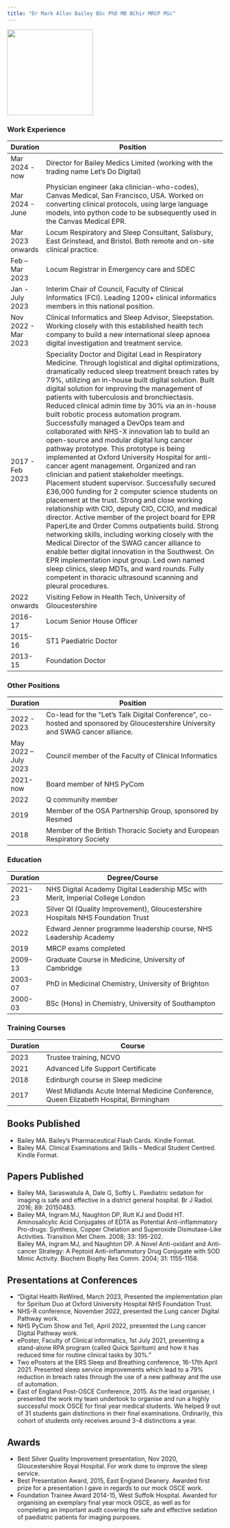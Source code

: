 ```yaml
---
title: "Dr Mark Allan Bailey BSc PhD MB BChir MRCP MSc"
---
```


![](/media/mark-bailey.jpg){height=200px fig-align="center" fig-alt="Profile picture of Mark Bailey"}

### Work Experience

| Duration           | Position                                                                                                                         |
|--------------------|----------------------------------------------------------------------------------------------------------------------------------|
| Mar 2024 - now    | Director for Bailey Medics Limited (working with the trading name Let's Do Digital)                                             |
| Mar 2024 - June   | Physician engineer (aka clinician-who-codes), Canvas Medical, San Francisco, USA. Worked on converting clinical protocols, using large language models, into python code to be subsequently used in the Canvas Medical EPR.                                               |
| Mar 2023 onwards  | Locum Respiratory and Sleep Consultant, Salisbury, East Grinstead, and Bristol. Both remote and on-site clinical practice.     |
| Feb – Mar 2023    | Locum Registrar in Emergency care and SDEC                                                                                       |
| Jan - July 2023   | Interim Chair of Council, Faculty of Clinical Informatics (FCI). Leading 1200+ clinical informatics members in this national position. |
| Nov 2022 - Mar 2023 | Clinical Informatics and Sleep Advisor, Sleepstation. Working closely with this established health tech company to build a new international sleep apnoea digital investigation and treatment service. |
| 2017 - Feb 2023   | Speciality Doctor and Digital Lead in Respiratory Medicine. Through logistical and digital optimizations, dramatically reduced sleep treatment breach rates by 79%, utilizing an in-house built digital solution. Built digital solution for improving the management of patients with tuberculosis and bronchiectasis. Reduced clinical admin time by 30% via an in-house built robotic process automation program. Successfully managed a DevOps team and collaborated with NHS-X innovation lab to build an open-source and modular digital lung cancer pathway prototype. This prototype is being implemented at Oxford University Hospital for anti-cancer agent management. Organized and ran clinician and patient stakeholder meetings. Placement student supervisor. Successfully secured £36,000 funding for 2 computer science students on placement at the trust. Strong and close working relationship with CIO, deputy CIO, CCIO, and medical director. Active member of the project board for EPR PaperLite and Order Comms outpatients build. Strong networking skills, including working closely with the Medical Director of the SWAG cancer alliance to enable better digital innovation in the Southwest. On EPR implementation input group. Led own named sleep clinics, sleep MDTs, and ward rounds. Fully competent in thoracic ultrasound scanning and pleural procedures. |
| 2022 onwards      | Visiting Fellow in Health Tech, University of Gloucestershire                                                                     |
| 2016-17           | Locum Senior House Officer                                                                                                       |
| 2015-16           | ST1 Paediatric Doctor                                                                                                            |
| 2013-15           | Foundation Doctor                                                                                                                 |

### Other Positions

| Duration           | Position                                                                                                                         |
|--------------------|----------------------------------------------------------------------------------------------------------------------------------|
| 2022 - 2023       | Co-lead for the “Let’s Talk Digital Conference”, co-hosted and sponsored by Gloucestershire University and SWAG cancer alliance. |
| May 2022 – July 2023 | Council member of the Faculty of Clinical Informatics                                                                             |
| 2021-now          | Board member of NHS PyCom                                                                                                        |
| 2022              | Q community member                                                                                                                |
| 2019              | Member of the OSA Partnership Group, sponsored by Resmed                                                                          |
| 2018              | Member of the British Thoracic Society and European Respiratory Society                                                           |

### Education

| Duration           | Degree/Course                                                                                                                     |
|--------------------|-----------------------------------------------------------------------------------------------------------------------------------|
| 2021-23            | NHS Digital Academy Digital Leadership MSc with Merit, Imperial College London                                                    |
| 2023               | Silver QI (Quality Improvement), Gloucestershire Hospitals NHS Foundation Trust                                                   |
| 2022               | Edward Jenner programme leadership course, NHS Leadership Academy                                                                 |
| 2019               | MRCP exams completed                                                                                                             |
| 2009-13            | Graduate Course in Medicine, University of Cambridge                                                                              |
| 2003-07            | PhD in Medicinal Chemistry, University of Brighton                                                                                |
| 2000-03            | BSc (Hons) in Chemistry, University of Southampton                                                                                |

### Training Courses

| Duration           | Course                                                                                                                            |
|--------------------|-----------------------------------------------------------------------------------------------------------------------------------|
| 2023               | Trustee training, NCVO                                                                                                           |
| 2021               | Advanced Life Support Certificate                                                                                                 |
| 2018               | Edinburgh course in Sleep medicine                                                                                                |
| 2017               | West Midlands Acute Internal Medicine Conference, Queen Elizabeth Hospital, Birmingham                                            |

## Books Published

* Bailey MA. Bailey’s Pharmaceutical Flash Cards. Kindle Format.	
* Bailey MA. Clinical Examinations and Skills – Medical Student Centred. Kindle Format.	

## Papers Published

* Bailey MA, Saraswatula A, Dale G, Softly L. Paediatric sedation for imaging is safe and effective in a district general hospital. Br J Radiol. 2016; 89: 20150483.	
* Bailey MA, Ingram MJ, Naughton DP, Rutt KJ and Dodd HT. Aminosalicylic Acid Conjugates of EDTA as Potential Anti-inflammatory Pro-drugs: Synthesis, Copper Chelation and Superoxide Dismutase-Like Activities. Transition Met Chem. 2008; 33: 195-202.	
Bailey MA, Ingram MJ, and Naughton DP. A Novel Anti-oxidant and Anti-cancer Strategy: A Peptoid Anti-inflammatory Drug Conjugate with SOD Mimic Activity. Biochem Biophy Res Comm. 2004; 31: 1155-1158.	

## Presentations at Conferences


* "Digital Health ReWired, March 2023, Presented the implementation plan for Spiritum Duo at Oxford University Hospital NHS Foundation Trust.
* NHS-R conference, November 2022, presented the Lung cancer Digital Pathway work.
* NHS PyCom Show and Tell, April 2022, presented the Lung cancer Digital Pathway work.
* ePoster, Faculty of Clinical informatics, 1st July 2021, presenting a stand-alone RPA program (called Quick Spiritum) and how it has reduced time for routine clinical tasks by 30%."	
* Two ePosters at the ERS Sleep and Breathing conference, 16-17th April 2021. Presented sleep service improvements which lead to a 79% reduction in breach rates through the use of a new pathway and the use of automation.	
* East of England Post-OSCE Conference, 2015. As the lead organiser, I presented the work my team undertook to organise and run a highly successful mock OSCE for final year medical students. We helped 9 out of 31 students gain distinctions in their final examinations. Ordinarily, this cohort of students only receives around 3-4 distinctions a year.	

## Awards

* Best Silver Quality Improvement presentation, Nov 2020, Gloucestershire Royal Hospital. For work done to improve the sleep service.	
* Best Presentation Award, 2015, East England Deanery. Awarded first prize for a presentation I gave in regards to our mock OSCE work.	
* Foundation Trainee Award 2014-15, West Suffolk Hospital. Awarded for organising an exemplary final year mock OSCE, as well as for completing an important audit covering the safe and effective sedation of paediatric patients for imaging purposes.	
